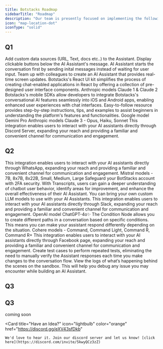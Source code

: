 ```yaml
---
title: Botstacks Roadmap
sidebarTitle: "Roadmap"
description: "Our team is presently focused on implementing the following features:"
icon: "map-location-dot"
iconType: "solid"
---
```


## Q1


<CardGroup cols={1}>

  <Card title="Custom Knowledge Base (Released)" icon="check" color="green">
    Add custom data sources (URL, Text, docs etc..) to the Assistant.
  </Card>

  <Card title="Canned Responses (Relased)" icon="check" color="green">
    Display clickable buttons below the AI Assistant's message.
  </Card>

  <Card title="Alternate Way to Start the Conversation (Released)" icon="check" color="green">
    AI Assistant starts the conversation first by sending inital messages instead of waiting for user input.
  </Card> 
  
  <Card title="AI Assistant Designer Collaboration (Relased)" icon="check" color="green">
    Team up with colleagues to create an AI Assistant that provides real-time screen updates.
  </Card>  

  <Card title="React UI Kit (Relased)" icon="check" color="green">
    Botstacks's React UI kit simplifies the process of creating chat-enabled applications in React by offering a collection of pre-designed user interface components.
  </Card>

  <Card title="Anthropic LLM Models (Relased)" icon="check" color="green">
    Anthropic models Claude 1 & Claude 2
  </Card>

  <Card title="Mobile SDKs (Relased)" icon="check" color="green">
    Botstacks's mobile SDKs allow developers to integrate Botstacks's conversational AI features seamlessly into iOS and Android apps, enabling enhanced user experiences with chat interfaces.
  </Card>

  <Card title="Guided Flow for Beginners (Relased)" icon="check" color="green">
    Easy-to-follow resource provides step-by-step instructions, tips, and examples to assist beginners in understanding the platform's features and functionalities.
  </Card>

  <Card title="Google LLM Model (Relased)" icon="check" color="green">
    Google model Gemini Pro
  </Card>

  <Card title="Anthropic LLM Models (Relased)" icon="check" color="green">
    Anthropic models Claude 3 - Opus, Haiku, Sonnet
  </Card>

  <Card title="Discord Integration (Relased)" icon="check" color="green">
    This integration enables users to interact with your AI assistants directly through Discord Server, expanding your reach and providing a familiar and convenient channel for communication and engagement.
  </Card>

</CardGroup>


## Q2


<CardGroup cols={1}>

  <Card title="WhatsApp Integration (Relased)" icon="check" color="green">
    This integration enables users to interact with your AI assistants directly through WhatsApp, expanding your reach and providing a familiar and convenient channel for communication and engagement.
  </Card>

  <Card title="Mistral LLM Models (Relased)" icon="check" color="green">
    Mistral models - 7B, 8x7B, 8x22B, Small, Medium, Large
  </Card>

  <Card title="2 Factor Authentication (Relased)" icon="check" color="green">
    Safeguard your BotStacks account with 2FA security.
  </Card>

  <Card title="Transcripts (Relased)" icon="check" color="green">
    With Transcripts, users can gain a deeper understanding of chatbot user behavior, identify areas for improvement, and enhance the overall effectiveness of their AI Assistant.
  </Card>

  <Card title="Bring Your Own Models (Relased)" icon="check" color="green">
    You can bring your own custom LLM models to use with your AI Assistants.
  </Card>

  <Card title="Slack Integration (Relased)" icon="check" color="green">
    This integration enables users to interact with your AI assistants directly through Slack, expanding your reach and providing a familiar and convenient channel for communication and engagement.
  </Card>

  <Card title="OpenAI LLM Models (Relased)" icon="check" color="green">
    OpenAI model ChatGPT-4o✨
  </Card>

  <Card title="Condition Node (Relased)" icon="check" color="green">
    The Condition Node allows you to create different paths in a conversation based on specific conditions. This means you can make your assistant respond differently depending on the situation.
  </Card>

  <Card title="Cohere LLM Models (Relased)" icon="check" color="green">
    Cohere models - Command, Command Light, Command R, Command R+
  </Card>

  <Card title="Facebook Messenger Integration (Relased)" icon="check" color="green">
    This integration enables users to interact with your AI assistants directly through Facebook page, expanding your reach and providing a familiar and convenient channel for communication and engagement.
  </Card>

  <Card title="Assistant Test Suite (Relased)" icon="check" color="green">
    Create test cases to perform repeated tests, eliminating the need to manually verify the Assistant responses each time you make changes to the conversation flow.
  </Card>

  <Card title="Sandbox Tracing (Relased)" icon="check" color="green">
    View the logs of what’s happening behind the scenes on the sandbox. This will help you debug any issue you may encounter while building an AI Assistant.
  </Card>

</CardGroup>

## Q3


<CardGroup cols={1}>

  <Card title="LLM multimodal support" icon="Sparkle">
  </Card>

  <Card title="Shareable Prototype" icon="Sparkle">
  </Card>

  <Card title="Assistant analytics" icon="Sparkle">
  </Card>
  
  <Card title="Toolkit for shipping multi-platform solutions" icon="Sparkle">
  </Card> 

  <Card title="Microsoft Teams Integration" icon="Sparkle">
  </Card>

  <Card title="Vern.ai Integration" icon="Sparkle">
  </Card>

  <Card title="Salesforce Integration" icon="Sparkle">
  </Card>

  <Card title="Teams Integration" icon="Sparkle">
  </Card>

  <Card title="Webhook Integration" icon="Sparkle">
  </Card>

  <Card title="Error Tracing" icon="Sparkle">
  </Card>
  
</CardGroup>

## Q3

coming soon
<br />

<Card 
  title="Have an Idea?" 
  icon="lightbulb" 
  color="orange" 
  href="https://discord.gg/eXV43sfDkb"
  >
    We'd love to hear it. Join our discord server and let us know! [click here](https://discord.com/invite/5kwyQCz3zZ)
</Card>

